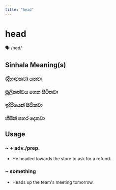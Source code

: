 ```yaml
---
title: "head"
---
```


# head

🗣️ /hed/

## Sinhala Meaning(s)

### (දිහාවකට) යනවා
### මූලිකත්වය ගෙන සිටිනවා
### ඉදිරියෙන් සිටිනවා
### හිසින් පහර දෙනවා

## Usage

### ~ + adv./prep.

- He headed towards the store to ask for a refund.


### ~ something

- Heads up the team's meeting tomorrow.


